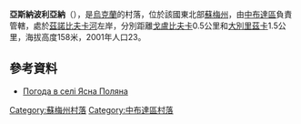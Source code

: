 {{coord|52|13|46|N|33|48|18|E|scale:100000|display=title}}

'''亞斯納波利亞納'''（{{lang-uk|Ясна Поляна}}），是[[烏克蘭|烏克蘭]]的村落，位於該國東北部[[蘇梅州|蘇梅州]]，由[[中布達區|中布達區]]負責管轄，處於[[茲諾比夫卡河|茲諾比夫卡河]]左岸，分別距離[[戈盧比夫卡_(中布達區)|戈盧比夫卡]]0.5公里和[[大別里茲卡|大別里茲卡]]1.5公里，海拔高度158米，2001年人口23。

==參考資料==
* [http://weather.in.ua/ua/symskaja/29717 Погода в селі Ясна Поляна] {{Wayback|url=http://weather.in.ua/ua/symskaja/29717 |date=20160305075312 }}

{{DEFAULTSORT:Ясна Поляна}}
[[Category:蘇梅州村落|Category:蘇梅州村落]]
[[Category:中布達區村落|Category:中布達區村落]]


{{Sumy-geo-stub}}